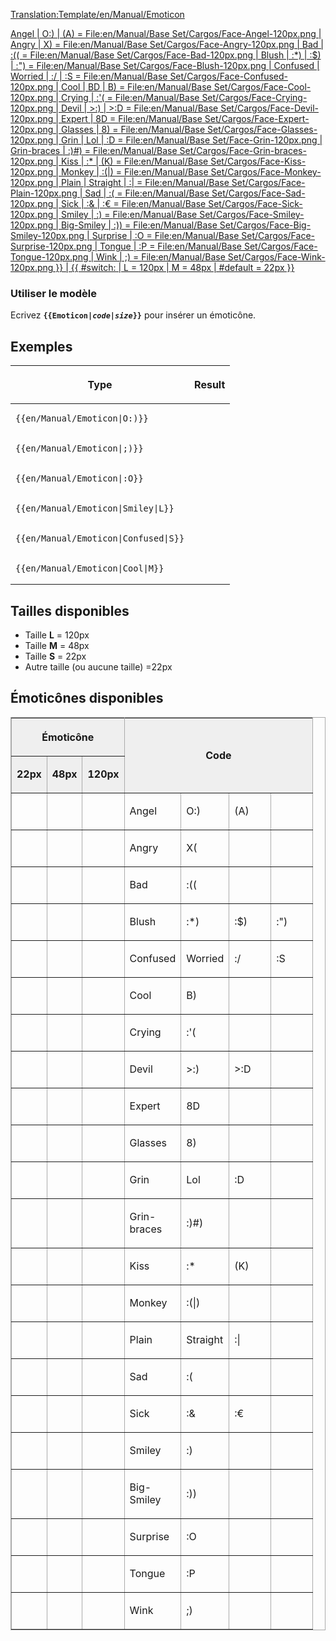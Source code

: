 <noinclude>[[Translation:Template/en/Manual/Emoticon]]</noinclude><noinclude>

</noinclude>
<includeonly>[[{{#switch: {{{1}}}
| Angel
| O:)
| (A) = File:en/Manual/Base Set/Cargos/Face-Angel-120px.png
| Angry
| X) = File:en/Manual/Base Set/Cargos/Face-Angry-120px.png
| Bad
| :(( = File:en/Manual/Base Set/Cargos/Face-Bad-120px.png
| Blush
| :*)
| :$)
| :") = File:en/Manual/Base Set/Cargos/Face-Blush-120px.png
| Confused
| Worried
| :/
| :S  = File:en/Manual/Base Set/Cargos/Face-Confused-120px.png
| Cool
| BD
| B) = File:en/Manual/Base Set/Cargos/Face-Cool-120px.png
| Crying
| :'( = File:en/Manual/Base Set/Cargos/Face-Crying-120px.png
| Devil
| >:)
| >:D = File:en/Manual/Base Set/Cargos/Face-Devil-120px.png
| Expert
| 8D = File:en/Manual/Base Set/Cargos/Face-Expert-120px.png
| Glasses
| 8) = File:en/Manual/Base Set/Cargos/Face-Glasses-120px.png
| Grin
| Lol
| :D = File:en/Manual/Base Set/Face-Grin-120px.png
| Grin-braces
| :)#) = File:en/Manual/Base Set/Cargos/Face-Grin-braces-120px.png
| Kiss
| :*
| (K) = File:en/Manual/Base Set/Cargos/Face-Kiss-120px.png
| Monkey
| :(|) = File:en/Manual/Base Set/Cargos/Face-Monkey-120px.png
| Plain
| Straight
| :| = File:en/Manual/Base Set/Cargos/Face-Plain-120px.png
| Sad
| :( = File:en/Manual/Base Set/Cargos/Face-Sad-120px.png
| Sick
| :&
| :€ = File:en/Manual/Base Set/Cargos/Face-Sick-120px.png
| Smiley
| :) = File:en/Manual/Base Set/Cargos/Face-Smiley-120px.png
| Big-Smiley
| :)) = File:en/Manual/Base Set/Cargos/Face-Big-Smiley-120px.png
| Surprise
| :O = File:en/Manual/Base Set/Cargos/Face-Surprise-120px.png
| Tongue
| :P = File:en/Manual/Base Set/Cargos/Face-Tongue-120px.png
| Wink
| ;) = File:en/Manual/Base Set/Cargos/Face-Wink-120px.png
}} | {{ #switch: {{{2}}}
| L = 120px
| M = 48px
| #default = 22px
}}]]</includeonly><noinclude>
=== Utiliser le modèle ===
Ecrivez '''<code><nowiki>{{</nowiki>Emoticon|''code''|''size''<nowiki>}}</nowiki></code>''' pour insérer un émoticône.

==Exemples==
{|
!Type
!Result
|-
|<pre>{{en/Manual/Emoticon|O:)}}</pre>
|{{en/Manual/Emoticon|O:)}}
|-
|<pre>{{en/Manual/Emoticon|;)}}</pre>
|{{en/Manual/Emoticon|;)}}
|-
|<pre>{{en/Manual/Emoticon|:O}}</pre>
|{{en/Manual/Emoticon|:O}}
|-
|<pre>{{en/Manual/Emoticon|Smiley|L}}</pre>
|{{en/Manual/Emoticon|Smiley|L}}
|-
|<pre>{{en/Manual/Emoticon|Confused|S}}</pre>
|{{en/Manual/Emoticon|Confused|S}}
|-
|<pre>{{en/Manual/Emoticon|Cool|M}}</pre>
|{{en/Manual/Emoticon|Cool|M}}
|}

==Tailles disponibles==
*Taille '''L''' = 120px
*Taille '''M''' = 48px
*Taille '''S''' = 22px
*Autre taille (ou aucune taille) =22px

==Émoticônes disponibles==

<table border="2" width="300px" cellspacing="4" cellpadding="3" rules="all" style="margin:1em 1em 1em 0; border:solid 1px #AAAAAA;">
<tr style="background:#efefef;">
 <th width="100px" colspan=3>Émoticône</th>
 <th width="200px" rowspan=2 colspan=4>Code</th>
</tr><tr style="background:#efefef;">
 <td align=center>'''22px'''</td>
 <td align=center>'''48px'''</td>
 <td align=center>'''120px'''</td>
</tr><tr>
 <td>{{en/Manual/Emoticon|Angel}}</td>
 <td>{{en/Manual/Emoticon|Angel|M}}</td>
 <td>{{en/Manual/Emoticon|Angel|L}}</td>
 <td width="50px">Angel</td>
 <td width="50px">O:)</td>
 <td width="50px">(A)</td>
 <td width="50px"></td>
</tr><tr>
 <td>{{en/Manual/Emoticon|Angry}}</td>
 <td>{{en/Manual/Emoticon|Angry|M}}</td>
 <td>{{en/Manual/Emoticon|Angry|L}}</td>
 <td>Angry</td>
 <td>X(</td>
 <td></td>
 <td></td>
</tr><tr>
 <td>{{en/Manual/Emoticon|Bad}}</td>
 <td>{{en/Manual/Emoticon|Bad|M}}</td>
 <td>{{en/Manual/Emoticon|Bad|L}}</td>
 <td>Bad</td>
 <td>:((</td>
 <td></td>
 <td></td>
</tr><tr>
 <td>{{en/Manual/Emoticon|Blush}}</td>
 <td>{{en/Manual/Emoticon|Blush|M}}</td>
 <td>{{en/Manual/Emoticon|Blush|L}}</td>
 <td>Blush</td>
 <td>:*)</td>
 <td>:$)</td>
 <td>:")</td>
</tr><tr>
 <td>{{en/Manual/Emoticon|Confused}}</td>
 <td>{{en/Manual/Emoticon|Confused|M}}</td>
 <td>{{en/Manual/Emoticon|Confused|L}}</td>
 <td>Confused</td>
 <td>Worried</td>
 <td>:/</td>
 <td>:S</td>
</tr><tr>
 <td>{{en/Manual/Emoticon|Cool}}</td>
 <td>{{en/Manual/Emoticon|Cool|M}}</td>
 <td>{{en/Manual/Emoticon|Cool|L}}</td>
 <td>Cool</td>
 <td>B)</td>
 <td></td>
 <td></td>
</tr><tr>
 <td>{{en/Manual/Emoticon|Crying}}</td>
 <td>{{en/Manual/Emoticon|Crying|M}}</td>
 <td>{{en/Manual/Emoticon|Crying|L}}</td>
 <td>Crying</td>
 <td>:'(</td>
 <td></td>
 <td></td>
</tr><tr>
 <td>{{en/Manual/Emoticon|Devil}}</td>
 <td>{{en/Manual/Emoticon|Devil|M}}</td>
 <td>{{en/Manual/Emoticon|Devil|L}}</td>
 <td>Devil</td>
 <td>>:)</td>
 <td>>:D</td>
 <td></td>
</tr><tr>
 <td>{{en/Manual/Emoticon|Expert}}</td>
 <td>{{en/Manual/Emoticon|Expert|M}}</td>
 <td>{{en/Manual/Emoticon|Expert|L}}</td>
 <td>Expert</td>
 <td>8D</td>
 <td></td>
 <td></td>
</tr><tr>
 <td>{{en/Manual/Emoticon|Glasses}}</td>
 <td>{{en/Manual/Emoticon|Glasses|M}}</td>
 <td>{{en/Manual/Emoticon|Glasses|L}}</td>
 <td>Glasses</td>
 <td>8)</td>
 <td></td>
 <td></td>
</tr><tr>
 <td>{{en/Manual/Emoticon|Grin}}</td>
 <td>{{en/Manual/Emoticon|Grin|M}}</td>
 <td>{{en/Manual/Emoticon|Grin|L}}</td>
 <td>Grin</td>
 <td>Lol</td>
 <td>:D</td>
 <td></td>
</tr><tr>
 <td>{{en/Manual/Emoticon|Grin-braces}}</td>
 <td>{{en/Manual/Emoticon|Grin-braces|M}}</td>
 <td>{{en/Manual/Emoticon|Grin-braces|L}}</td>
 <td>Grin-braces</td>
 <td>:)#)</td>
 <td></td>
 <td></td>
</tr><tr>
 <td>{{en/Manual/Emoticon|Kiss}}</td>
 <td>{{en/Manual/Emoticon|Kiss|M}}</td>
 <td>{{en/Manual/Emoticon|Kiss|L}}</td>
 <td>Kiss</td>
 <td>:*</td>
 <td>(K)</td>
 <td></td>
</tr><tr>
 <td>{{en/Manual/Emoticon|Monkey}}</td>
 <td>{{en/Manual/Emoticon|Monkey|M}}</td>
 <td>{{en/Manual/Emoticon|Monkey|L}}</td>
 <td>Monkey</td>
 <td>:(|)</td>
 <td></td>
 <td></td>
</tr><tr>
 <td>{{en/Manual/Emoticon|Plain}}</td>
 <td>{{en/Manual/Emoticon|Plain|M}}</td>
 <td>{{en/Manual/Emoticon|Plain|L}}</td>
 <td>Plain</td>
 <td>Straight</td>
 <td>:|</td>
 <td></td>
</tr><tr>
 <td>{{en/Manual/Emoticon|Sad}}</td>
 <td>{{en/Manual/Emoticon|Sad|M}}</td>
 <td>{{en/Manual/Emoticon|Sad|L}}</td>
 <td>Sad</td>
 <td>:(</td>
 <td></td>
 <td></td>
</tr><tr>
 <td>{{en/Manual/Emoticon|Sick}}</td>
 <td>{{en/Manual/Emoticon|Sick|M}}</td>
 <td>{{en/Manual/Emoticon|Sick|L}}</td>
 <td>Sick</td>
 <td>:&</td>
 <td>:€</td>
 <td></td>
</tr><tr>
 <td>{{en/Manual/Emoticon|Smiley}}</td>
 <td>{{en/Manual/Emoticon|Smiley|M}}</td>
 <td>{{en/Manual/Emoticon|Smiley|L}}</td>
 <td>Smiley</td>
 <td>:)</td>
 <td></td>
 <td></td>
</tr><tr>
 <td>{{en/Manual/Emoticon|Big-Smiley}}</td>
 <td>{{en/Manual/Emoticon|Big-Smiley|M}}</td>
 <td>{{en/Manual/Emoticon|Big-Smiley|L}}</td>
 <td>Big-Smiley</td>
 <td>:))</td>
 <td></td>
 <td></td>
</tr><tr>
 <td>{{en/Manual/Emoticon|Surprise}}</td>
 <td>{{en/Manual/Emoticon|Surprise|M}}</td>
 <td>{{en/Manual/Emoticon|Surprise|L}}</td>
 <td>Surprise</td>
 <td>:O</td>
 <td></td>
 <td></td>
</tr><tr>
 <td>{{en/Manual/Emoticon|Tongue}}</td>
 <td>{{en/Manual/Emoticon|Tongue|M}}</td>
 <td>{{en/Manual/Emoticon|Tongue|L}}</td>
 <td>Tongue</td>
 <td>:P</td>
 <td></td>
 <td></td>
</tr><tr>
 <td>{{en/Manual/Emoticon|Wink}}</td>
 <td>{{en/Manual/Emoticon|Wink|M}}</td>
 <td>{{en/Manual/Emoticon|Wink|L}}</td>
 <td>Wink</td>
 <td>;)</td>
 <td></td>
 <td></td>
</tr>
</table>

</noinclude>